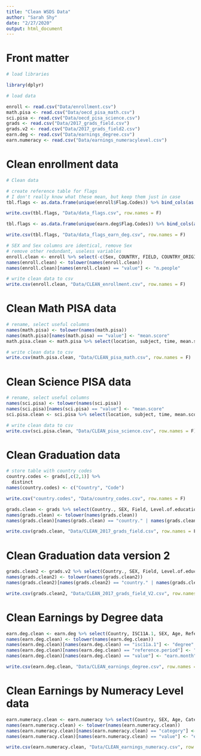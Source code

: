 ```yaml
---
title: "Clean WSDS Data"
author: "Sarah Shy"
date: "2/27/2020"
output: html_document
---
```


# Front matter
```r
# load libraries

library(dplyr)
```


```r
# load data

enroll <- read.csv("Data/enrollment.csv")
math.pisa <- read.csv("Data/oecd_pisa_math.csv")
sci.pisa <- read.csv("Data/oecd_pisa_science.csv")
grads <- read.csv("Data/2017_grads_field.csv")
grads.v2 <- read.csv("Data/2017_grads_field2.csv")
earn.deg <- read.csv("Data/earnings_degree.csv")
earn.numeracy <- read.csv("Data/earnings_numeracylevel.csv")
```

# Clean enrollment data

```r
# Clean data

# create reference table for flags
# I don't really know what these mean, but keep them just in case
tbl.flags <- as.data.frame(unique(enroll$Flag.Codes)) %>% bind_cols(as.data.frame(unique(enroll$Flags)))

write.csv(tbl.flags, "Data/data_flags.csv", row.names = F)

tbl.flags <- as.data.frame(unique(earn.deg$Flag.Codes)) %>% bind_cols(as.data.frame(unique(earn.deg$Flags)))

write.csv(tbl.flags, "Data/data_flags_earn_deg.csv", row.names = F)
```

```r
# SEX and Sex columns are identical, remove Sex
# remove other redundant, useless variables
enroll.clean <- enroll %>% select(-c(Sex, COUNTRY, FIELD, COUNTRY_ORIGIN, Country.of.origin, ISC11_LEVEL, ISC11P_CAT, Category.of.education, YEAR, Unit.Code, Unit, PowerCode.Code, PowerCode, Reference.Period.Code, Reference.Period))
names(enroll.clean) <- tolower(names(enroll.clean))
names(enroll.clean)[names(enroll.clean) == "value"] <- "n.people"

# write clean data to csv
write.csv(enroll.clean, "Data/CLEAN_enrollment.csv", row.names = F)
```

# Clean Math PISA data

```r
# rename, select useful columns
names(math.pisa) <- tolower(names(math.pisa))
names(math.pisa)[names(math.pisa) == "value"] <- "mean.score"
math.pisa.clean <- math.pisa %>% select(location, subject, time, mean.score)

# write clean data to csv
write.csv(math.pisa.clean, "Data/CLEAN_pisa_math.csv", row.names = F)
```

# Clean Science PISA data

```r
# rename, select useful columns
names(sci.pisa) <- tolower(names(sci.pisa))
names(sci.pisa)[names(sci.pisa) == "value"] <- "mean.score"
sci.pisa.clean <- sci.pisa %>% select(location, subject, time, mean.score)

# write clean data to csv
write.csv(sci.pisa.clean, "Data/CLEAN_pisa_science.csv", row.names = F)
```

# Clean Graduation data

```r
# store table with country codes
country.codes <- grads[,c(2,1)] %>%
  distinct
names(country.codes) <- c("Country", "Code")

write.csv("country.codes", "Data/country_codes.csv", row.names = F)
```

```r
grads.clean <- grads %>% select(Country., SEX, Field, Level.of.education, YEAR, Value, Flags)
names(grads.clean) <- tolower(names(grads.clean))
names(grads.clean)[names(grads.clean) == "country." | names(grads.clean) == "value"] <- c("country", "percent")

write.csv(grads.clean, "Data/CLEAN_2017_grads_field.csv", row.names = F)
```

# Clean Graduation data version 2

```r
grads.clean2 <- grads.v2 %>% select(Country., SEX, Field, Level.of.education, YEAR, Value, Flags)
names(grads.clean2) <- tolower(names(grads.clean2))
names(grads.clean2)[names(grads.clean2) == "country." | names(grads.clean2) == "value"] <- c("country", "percent")

write.csv(grads.clean2, "Data/CLEAN_2017_grads_field_V2.csv", row.names = F)
```

# Clean Earnings by Degree data

```r
earn.deg.clean <- earn.deg %>% select(Country, ISC11A.1, SEX, Age, Reference.Period, Value, Flags)
names(earn.deg.clean) <- tolower(names(earn.deg.clean))
names(earn.deg.clean)[names(earn.deg.clean) == "isc11a.1"] <- "degree"
names(earn.deg.clean)[names(earn.deg.clean) == "reference.period"] <- "year"
names(earn.deg.clean)[names(earn.deg.clean) == "value"] <- "earn.month"

write.csv(earn.deg.clean, "Data/CLEAN_earnings_degree.csv", row.names = F)
```

# Clean Earnings by Numeracy Level data

```r
earn.numeracy.clean <- earn.numeracy %>% select(Country, SEX, Age, Category, YEAR, Value, Flags)
names(earn.numeracy.clean) <- tolower(names(earn.numeracy.clean))
names(earn.numeracy.clean)[names(earn.numeracy.clean) == "category"] <- "numeracy.level"
names(earn.numeracy.clean)[names(earn.numeracy.clean) == "value"] <- "earn.month"

write.csv(earn.numeracy.clean, "Data/CLEAN_earnings_numeracy.csv", row.names = F)
```